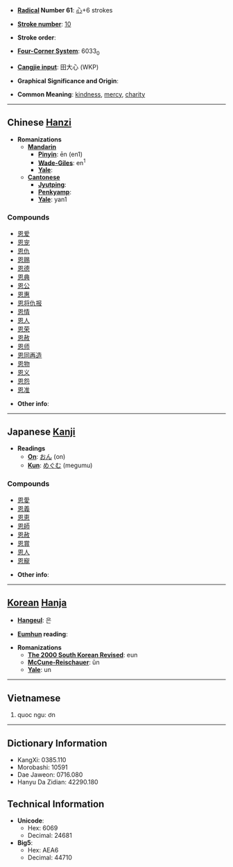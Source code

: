 * '''[[Wiktionary:Chinese radical index| Radical]] Number 61''': [[Wiktionary:Chinese radical index 心|心]]+6 strokes

* '''[[Wiktionary:Chinese total strokes index|Stroke number]]''': [[Wiktionary:Chinese total strokes index 10|10]]

* '''Stroke order''': 

* '''[[Wiktionary:Chinese four corner index|Four-Corner System]]''': 6033<sub>0</sub>

* '''[[Wiktionary:Chinese Cangjie index|Cangjie input]]''': 田大心 (WKP)

* '''Graphical Significance and Origin''': 

* '''Common Meaning''': [[kindness]], [[mercy]], [[charity]]

----

== Chinese [[Hanzi]] ==

* '''Romanizations'''
** '''[[Mandarin]]'''
*** '''[[Pinyin]]''': ēn (en1)
*** '''[[Wade-Giles]]''': en<sup>1</sup>
*** '''[[Yale]]''': 
** '''[[Cantonese]]'''
*** '''[[Jyutping]]''':
*** '''[[Penkyamp]]''': 
*** '''[[Yale]]''': yan1

===Compounds===
*[[恩爱]]
*[[恩宠]]
*[[恩仇]]
*[[恩赐]]
*[[恩德]]
*[[恩典]]
*[[恩公]]
*[[恩惠]]
*[[恩将仇报]]
*[[恩情]]
*[[恩人]]
*[[恩荣]]
*[[恩赦]]
*[[恩师]]
*[[恩同再造]]
*[[恩物]]
*[[恩义]]
*[[恩怨]]
*[[恩准]]

* '''Other info''': 

----

== Japanese [[Kanji]] ==

* '''Readings'''
** '''[[On]]''': [[おん]] (on)
** '''[[Kun]]''': [[めぐむ]] (megumu)

===Compounds===
*[[恩愛]]
*[[恩義]]
*[[恩恵]]
*[[恩師]]
*[[恩赦]]
*[[恩賞]]
*[[恩人]]
*[[恩寵]]

* '''Other info''':  

----

== [[Korean]] [[Hanja]] ==

* '''[[Hangeul]]''': 은

* '''[[Eumhun]] reading''': 

* '''Romanizations'''
** '''[[The 2000 South Korean Revised Romanization|The 2000 South Korean Revised]]''': eun
** '''[[McCune-Reischauer]]''': ŭn
** '''[[Yale]]''': un

----

==Vietnamese==

# quoc ngu: ơn

----

== Dictionary Information ==

* KangXi: 0385.110
* Morobashi: 10591
* Dae Jaweon: 0716.080
* Hanyu Da Zidian: 42290.180

== Technical Information ==

* '''Unicode''':
** Hex: 6069
** Decimal: 24681
* '''Big5''':
** Hex: AEA6
** Decimal: 44710